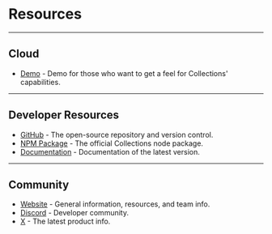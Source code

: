# Resources

---

## Cloud

- [Demo](https://demo.superfastcms.com/admin) - Demo for those who want to get a feel for Collections' capabilities.

---

## Developer Resources

- [GitHub](https://github.com/collectionscms/collections) - The open-source repository and version control.
- [NPM Package](https://www.npmjs.com/settings/collectionscms/packages) - The official Collections node package.
- [Documentation](https://collections.dev/docs/home) - Documentation of the latest version.

---

## Community

- [Website](https://collections.dev) - General information, resources, and team info.
- [Discord](https://discord.gg/a6FYDkV3Vk) - Developer community.
- [X](https://twitter.com/collectionscms) - The latest product info.
